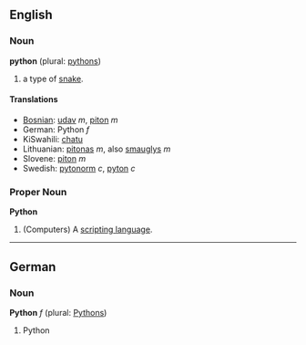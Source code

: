==English==
===Noun===
'''python''' (plural: [[pythons]])

#a type of [[snake]].

====Translations====
*[[Bosnian]]: [[udav]] ''m'', [[piton]] ''m''
*German: Python ''f''
*KiSwahili: [[chatu]]
*Lithuanian: [[pitonas]] ''m'', also [[smauglys]] ''m''
*Slovene: [[piton]] ''m''
*Swedish:  [[pytonorm]] ''c'', [[pyton]] ''c''

===Proper Noun===
'''Python'''

# (Computers) A [[scripting language]].

----

==German==
===Noun===
'''Python''' ''f'' (plural: [[Pythons]])

#Python